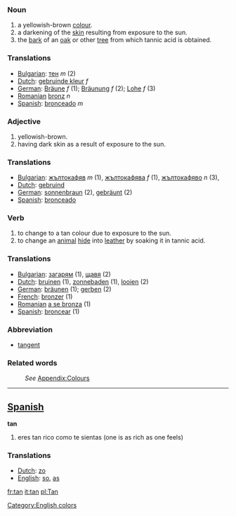=== Noun ===
#a yellowish-brown [[color|colour]].
#a darkening of the [[skin]] resulting from exposure to the sun.
#the [[bark]] of an [[oak]] or other [[tree]] from which tannic acid is obtained.

===Translations===
*[[Bulgarian]]: [[тен]] ''m'' (2)
*[[Dutch]]: [[gebruinde kleur]] ''f''
*[[German]]: [[Bräune]] ''f'' (1); [[Bräunung]] ''f'' (2); [[Lohe]] ''f'' (3)
*[[Romanian]] [[bronz]] ''n''
*[[Spanish]]: [[bronceado]] ''m''

=== Adjective ===
#yellowish-brown.
#having dark skin as a result of exposure to the sun.

=== Translations ===
*[[Bulgarian]]: [[жълтокафяв]] ''m'' (1), [[жълтокафява]] ''f'' (1), [[жълтокафяво]] ''n'' (3), 
*[[Dutch]]: [[gebruind]]
*[[German]]: [[sonnenbraun]] (2), [[gebräunt]] (2)
*[[Spanish]]: [[bronceado]]

=== Verb ===
#to change to a tan colour due to exposure to the sun.
#to change an [[animal]] [[hide]] into [[leather]] by soaking it in tannic acid.

=== Translations ===
*[[Bulgarian]]: [[загарям]] (1), [[щавя]] (2)
*[[Dutch]]: [[bruinen]] (1), [[zonnebaden]] (1), [[looien]] (2)
*[[German]]: [[bräunen]] (1); [[gerben]] (2)
*[[French]]: [[bronzer]] (1)
*[[Romanian]] [[a se bronza]] (1)
*[[Spanish]]: [[broncear]] (1)

=== Abbreviation ===
* {{math}} [[tangent]]

===Related words===
:''See'' [[Wiktionary_Appendix:Colours|Appendix:Colours]]

----

==[[Spanish]]==

'''tan'''

# eres tan rico como te sientas (one is as rich as one feels)

===Translations===
*[[Dutch]]: [[zo]]
*[[English]]: [[so]], [[as]]

[[Category:English colors]]

[[fr:tan]]
[[it:tan]]
[[pl:Tan]]
